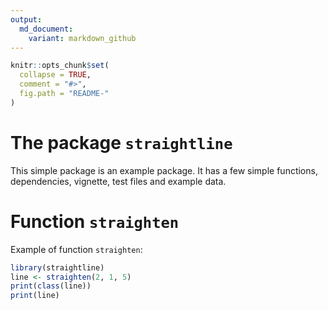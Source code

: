 ---
output:
  md_document:
    variant: markdown_github
---


```{r, echo = FALSE}
knitr::opts_chunk$set(
  collapse = TRUE,
  comment = "#>",
  fig.path = "README-"
)
```

# The package `straightline`

This simple package is an example package. It has a few simple functions, dependencies, vignette, test files and example data.



# Function `straighten`

Example of function `straighten`:

```{r}
library(straightline)
line <- straighten(2, 1, 5)
print(class(line))
print(line)
```
